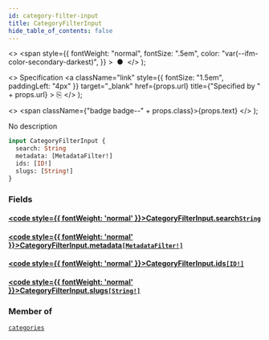 ```yaml
---
id: category-filter-input
title: CategoryFilterInput
hide_table_of_contents: false
---
```


  <>
    <span
      style={{
        fontWeight: "normal",
        fontSize: ".5em",
        color: "var(--ifm-color-secondary-darkest)",
      }}
    >
      &nbsp;●&nbsp;
    </span>
  </>
);

  <>
    Specification
    <a
      className="link"
      style={{ fontSize: "1.5em", paddingLeft: "4px" }}
      target="\_blank"
      href={props.url}
      title={"Specified by " + props.url}
    >
      ⎘
    </a>
  </>
);

  <>
    <span className={"badge badge--" + props.class}>{props.text}</span>
  </>
);

No description

```graphql
input CategoryFilterInput {
  search: String
  metadata: [MetadataFilter!]
  ids: [ID!]
  slugs: [String!]
}
```

### Fields

#### [<code style={{ fontWeight: 'normal' }}>CategoryFilterInput.<b>search</b></code>](#)<Bullet />[`String`](../../api-reference/scalars/string) <Badge class="secondary" text="scalar"/>

>

#### [<code style={{ fontWeight: 'normal' }}>CategoryFilterInput.<b>metadata</b></code>](#)<Bullet />[`[MetadataFilter!]`](../../api-reference/inputs/metadata-filter) <Badge class="secondary" text="list"/> <Badge class="secondary" text="input"/>

>

#### [<code style={{ fontWeight: 'normal' }}>CategoryFilterInput.<b>ids</b></code>](#)<Bullet />[`[ID!]`](../../api-reference/scalars/id) <Badge class="secondary" text="list"/> <Badge class="secondary" text="scalar"/>

>

#### [<code style={{ fontWeight: 'normal' }}>CategoryFilterInput.<b>slugs</b></code>](#)<Bullet />[`[String!]`](../../api-reference/scalars/string) <Badge class="secondary" text="list"/> <Badge class="secondary" text="scalar"/>

>

### Member of

[`categories`](../../api-reference/queries/categories) <Badge class="secondary" text="query"/>
